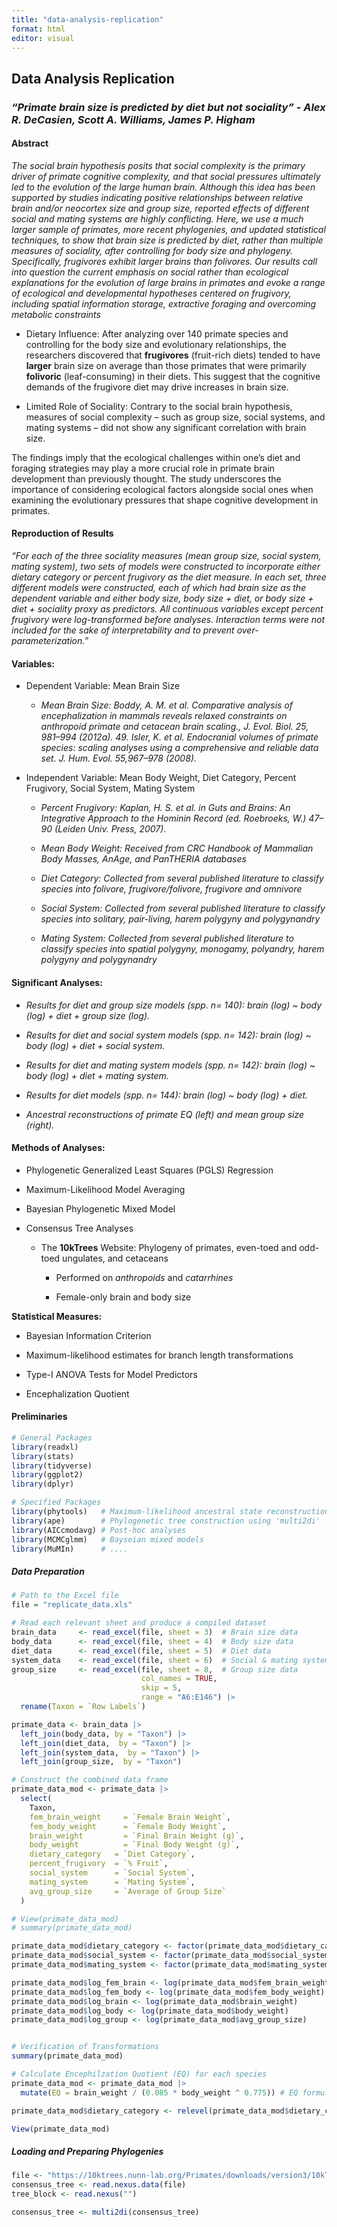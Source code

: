 ```yaml
---
title: "data-analysis-replication"
format: html
editor: visual
---
```


## Data Analysis Replication

### *"Primate brain size is predicted by diet but not sociality" - Alex R. DeCasien, Scott A. Williams, James P. Higham*

#### Abstract

*The social brain hypothesis posits that social complexity is the primary driver of primate cognitive complexity, and that social pressures ultimately led to the evolution of the large human brain. Although this idea has been supported by studies indicating positive relationships between relative brain and/or neocortex size and group size, reported effects of different social and mating systems are highly conflicting. Here, we use a much larger sample of primates, more recent phylogenies, and updated statistical techniques, to show that brain size is predicted by diet, rather than multiple measures of sociality, after controlling for body size and phylogeny. Specifically, frugivores exhibit larger brains than folivores. Our results call into question the current emphasis on social rather than ecological explanations for the evolution of large brains in primates and evoke a range of ecological and developmental hypotheses centered on frugivory, including spatial information storage, extractive foraging and overcoming metabolic constraints*

-   Dietary Influence: After analyzing over 140 primate species and controlling for the body size and evolutionary relationships, the researchers discovered that **frugivores** (fruit-rich diets) tended to have **larger** brain size on average than those primates that were primarily **folivoric** (leaf-consuming) in their diets. This suggest that the cognitive demands of the frugivore diet may drive increases in brain size.

-   Limited Role of Sociality: Contrary to the social brain hypothesis, measures of social complexity -- such as group size, social systems, and mating systems -- did not show any significant correlation with brain size.

The findings imply that the ecological challenges within one's diet and foraging strategies may play a more crucial role in primate brain development than previously thought. The study underscores the importance of considering ecological factors alongside social ones when examining the evolutionary pressures that shape cognitive development in primates.

#### Reproduction of Results

*"For each of the three sociality measures (mean group size, social system, mating system), two sets of models were constructed to incorporate either dietary category or percent frugivory as the diet measure. In each set, three different models were constructed, each of which had brain size as the dependent variable and either body size, body size + diet, or body size + diet + sociality proxy as predictors. All continuous variables except percent frugivory were log-transformed before analyses. Interaction terms were not included for the sake of interpretability and to prevent over-parameterization."*

#### Variables:

-   Dependent Variable: Mean Brain Size

    -   *Mean Brain Size: Boddy, A. M. et al. Comparative analysis of encephalization in mammals reveals relaxed constraints on anthropoid primate and cetacean brain scaling., J. Evol. Biol. 25, 981--994 (2012a). 49. Isler, K. et al. Endocranial volumes of primate species: scaling analyses using a comprehensive and reliable data set. J. Hum. Evol. 55,967--978 (2008).*

-   Independent Variable: Mean Body Weight, Diet Category, Percent Frugivory, Social System, Mating System

    -   *Percent Frugivory: Kaplan, H. S. et al. in Guts and Brains: An Integrative Approach to the Hominin Record (ed. Roebroeks, W.) 47--90 (Leiden Univ. Press, 2007).*

    -   *Mean Body Weight: Received from CRC Handbook of Mammalian Body Masses, AnAge, and PanTHERIA databases*

    -   *Diet Category: Collected from several published literature to classify species into folivore, frugivore/folivore, frugivore and omnivore*

    -   *Social System: Collected from several published literature to classify species into solitary, pair-living, harem polygyny and polygynandry*

    -   *Mating System: Collected from several published literature to classify species into* *spatial polygyny, monogamy, polyandry, harem polygyny and polygynandry*

#### **Significant Analyses:**

-   *Results for diet and group size models (spp. n= 140): brain (log) \~ body (log) + diet + group size (log).*

-   *Results for diet and social system models (spp. n= 142): brain (log) \~ body (log) + diet + social system.*

-   *Results for diet and mating system models (spp. n= 142): brain (log) \~ body (log) + diet + mating system.*

-   *Results for diet models (spp. n= 144): brain (log) \~ body (log) + diet.*

-   *Ancestral reconstructions of primate EQ (left) and mean group size (right).*

#### Methods of Analyses:

-   Phylogenetic Generalized Least Squares (PGLS) Regression

-   Maximum-Likelihood Model Averaging

-   Bayesian Phylogenetic Mixed Model

-   Consensus Tree Analyses

    -   The **10kTrees** Website: Phylogeny of primates, even-toed and odd-toed ungulates, and cetaceans

        -   Performed on *anthropoids* and *catarrhines*

        -   Female-only brain and body size

**Statistical Measures:**

-   Bayesian Information Criterion

-   Maximum-likelihood estimates for branch length transformations

-   Type-I ANOVA Tests for Model Predictors

-   Encephalization Quotient

#### Preliminaries

```r
# General Packages
library(readxl)
library(stats)
library(tidyverse)
library(ggplot2)
library(dplyr)

# Specified Packages
library(phytools)   # Maximum-likelihood ancestral state reconstruction
library(ape)        # Phylogenetic tree construction using 'multi2di'
library(AICcmodavg) # Post-hoc analyses
library(MCMCglmm)   # Bayseian mixed models
library(MuMIn)      # ....
```

##### Data Preparation

```r
# Path to the Excel file
file = "replicate_data.xls"

# Read each relevant sheet and produce a compiled dataset
brain_data     <- read_excel(file, sheet = 3)  # Brain size data
body_data      <- read_excel(file, sheet = 4)  # Body size data
diet_data      <- read_excel(file, sheet = 5)  # Diet data
system_data    <- read_excel(file, sheet = 6)  # Social & mating system data
group_size     <- read_excel(file, sheet = 8,  # Group size data
                             col_names = TRUE, 
                             skip = 5, 
                             range = "A6:E146") |>
  rename(Taxon = `Row Labels`)

primate_data <- brain_data |>
  left_join(body_data, by = "Taxon") |>
  left_join(diet_data,  by = "Taxon") |>
  left_join(system_data,  by = "Taxon") |>
  left_join(group_size,  by = "Taxon")

# Construct the combined data frame
primate_data_mod <- primate_data |>
  select(
    Taxon,
    fem_brain_weight     = `Female Brain Weight`,
    fem_body_weight      = `Female Body Weight`,
    brain_weight         = `Final Brain Weight (g)`,
    body_weight          = `Final Body Weight (g)`,
    dietary_category   = `Diet Category`,
    percent_frugivory  = `% Fruit`,
    social_system      = `Social System`,
    mating_system      = `Mating System`,
    avg_group_size     = `Average of Group Size`
  )

# View(primate_data_mod)
# summary(primate_data_mod)

primate_data_mod$dietary_category <- factor(primate_data_mod$dietary_category)
primate_data_mod$social_system <- factor(primate_data_mod$social_system)
primate_data_mod$mating_system <- factor(primate_data_mod$mating_system)

primate_data_mod$log_fem_brain <- log(primate_data_mod$fem_brain_weight)
primate_data_mod$log_fem_body <- log(primate_data_mod$fem_body_weight)
primate_data_mod$log_brain <- log(primate_data_mod$brain_weight)
primate_data_mod$log_body <- log(primate_data_mod$body_weight)
primate_data_mod$log_group <- log(primate_data_mod$avg_group_size)


# Verification of Transformations
summary(primate_data_mod)

# Calculate Encephilzation Quotient (EQ) for each species
primate_data_mod <- primate_data_mod |>
  mutate(EQ = brain_weight / (0.085 * body_weight ^ 0.775)) # EQ formula from DeCasien et al.

primate_data_mod$dietary_category <- relevel(primate_data_mod$dietary_category, ref = "Fol")

View(primate_data_mod)
```

##### Loading and Preparing Phylogenies

```r
file <- "https://10ktrees.nunn-lab.org/Primates/downloads/version3/10kTrees_finalFile_version3.nex"
consensus_tree <- read.nexus.data(file)
tree_block <- read.nexus("")

consensus_tree <- multi2di(consensus_tree)


```

##### 
